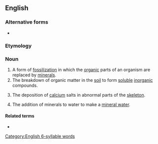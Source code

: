 ==English==

===Alternative forms===
* {{l|en|mineralisation}}

===Etymology===
{{suffix|en|mineral|ization}}

===Noun===
{{wikipedia}}
{{en-noun|~}}

# A form of [[fossilization]] in which the [[organic]] parts of an organism are replaced by [[mineral]]s.
# The breakdown of organic matter in the [[soil]] to form [[soluble]] [[inorganic]] compounds.
# {{lb|en|medicine}} The deposition of [[calcium]] salts in abnormal parts of the [[skeleton]].
# The addition of minerals to water to make a [[mineral water]].

====Related terms====
* {{l|en|mineralize}}

[[Category:English 6-syllable words]]